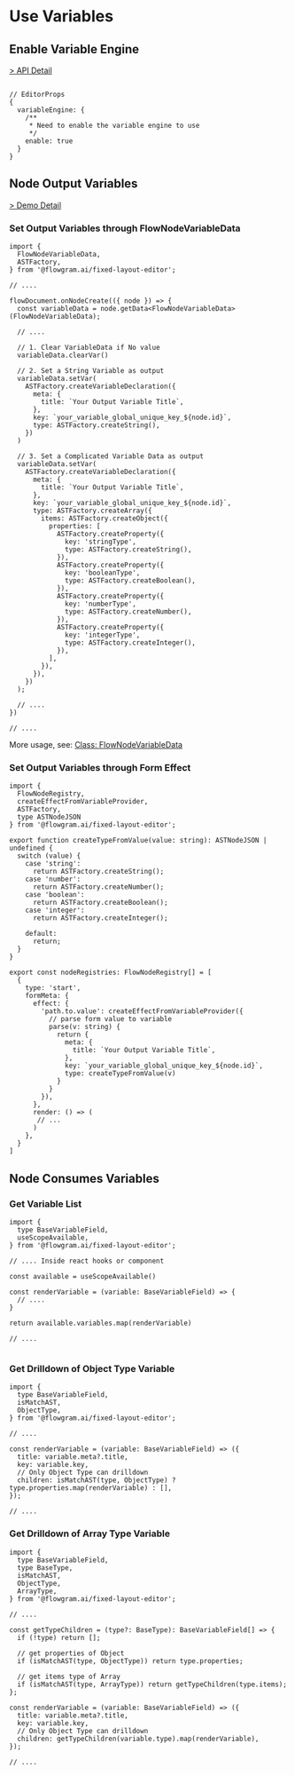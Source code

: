 # Use Variables

## Enable Variable Engine

[> API Detail](https://flowgram.ai/auto-docs/editor/interfaces/VariablePluginOptions.html)

```tsx pure title="use-editor-props.ts" {3}

// EditorProps
{
  variableEngine: {
    /**
     * Need to enable the variable engine to use
     */
    enable: true
  }
}
```

## Node Output Variables

[> Demo Detail](https://github.com/bytedance/flowgram.ai/blob/main/apps/demo-fixed-layout/src/plugins/sync-variable-plugin/sync-variable-plugin.ts#L25)

### Set Output Variables through FlowNodeVariableData

```tsx pure title="sync-variable-plugin.tsx"
import {
  FlowNodeVariableData,
  ASTFactory,
} from '@flowgram.ai/fixed-layout-editor';

// ....

flowDocument.onNodeCreate(({ node }) => {
  const variableData = node.getData<FlowNodeVariableData>(FlowNodeVariableData);

  // ....

  // 1. Clear VariableData if No value
  variableData.clearVar()

  // 2. Set a String Variable as output
  variableData.setVar(
    ASTFactory.createVariableDeclaration({
      meta: {
        title: `Your Output Variable Title`,
      },
      key: `your_variable_global_unique_key_${node.id}`,
      type: ASTFactory.createString(),
    })
  )

  // 3. Set a Complicated Variable Data as output
  variableData.setVar(
    ASTFactory.createVariableDeclaration({
      meta: {
        title: `Your Output Variable Title`,
      },
      key: `your_variable_global_unique_key_${node.id}`,
      type: ASTFactory.createArray({
        items: ASTFactory.createObject({
          properties: [
            ASTFactory.createProperty({
              key: 'stringType',
              type: ASTFactory.createString(),
            }),
            ASTFactory.createProperty({
              key: 'booleanType',
              type: ASTFactory.createBoolean(),
            }),
            ASTFactory.createProperty({
              key: 'numberType',
              type: ASTFactory.createNumber(),
            }),
            ASTFactory.createProperty({
              key: 'integerType',
              type: ASTFactory.createInteger(),
            }),
          ],
        }),
      }),
    })
  );

  // ....
})

// ....

```

More usage, see: [Class: FlowNodeVariableData](https://flowgram.ai/auto-docs/editor/classes/FlowNodeVariableData.html)

### Set Output Variables through Form Effect


```tsx pure title="node-registries.ts"
import {
  FlowNodeRegistry,
  createEffectFromVariableProvider,
  ASTFactory,
  type ASTNodeJSON
} from '@flowgram.ai/fixed-layout-editor';

export function createTypeFromValue(value: string): ASTNodeJSON | undefined {
  switch (value) {
    case 'string':
      return ASTFactory.createString();
    case 'number':
      return ASTFactory.createNumber();
    case 'boolean':
      return ASTFactory.createBoolean();
    case 'integer':
      return ASTFactory.createInteger();

    default:
      return;
  }
}

export const nodeRegistries: FlowNodeRegistry[] = [
  {
    type: 'start',
    formMeta: {
      effect: {
        'path.to.value': createEffectFromVariableProvider({
          // parse form value to variable
          parse(v: string) {
            return {
              meta: {
                title: `Your Output Variable Title`,
              },
              key: `your_variable_global_unique_key_${node.id}`,
              type: createTypeFromValue(v)
            }
          }
        }),
      },
      render: () => (
       // ...
      )
    },
  }
]

```


## Node Consumes Variables

### Get Variable List

```tsx pure title="use-variable-tree.tsx"
import {
  type BaseVariableField,
  useScopeAvailable,
} from '@flowgram.ai/fixed-layout-editor';

// .... Inside react hooks or component

const available = useScopeAvailable()

const renderVariable = (variable: BaseVariableField) => {
  // ....
}

return available.variables.map(renderVariable)

// ....


```

### Get Drilldown of Object Type Variable

```tsx pure title="use-variable-tree.tsx"
import {
  type BaseVariableField,
  isMatchAST,
  ObjectType,
} from '@flowgram.ai/fixed-layout-editor';

// ....

const renderVariable = (variable: BaseVariableField) => ({
  title: variable.meta?.title,
  key: variable.key,
  // Only Object Type can drilldown
  children: isMatchAST(type, ObjectType) ? type.properties.map(renderVariable) : [],
});

// ....

```

### Get Drilldown of Array Type Variable

```tsx pure title="use-variable-tree.tsx"
import {
  type BaseVariableField,
  type BaseType,
  isMatchAST,
  ObjectType,
  ArrayType,
} from '@flowgram.ai/fixed-layout-editor';

// ....

const getTypeChildren = (type?: BaseType): BaseVariableField[] => {
  if (!type) return [];

  // get properties of Object
  if (isMatchAST(type, ObjectType)) return type.properties;

  // get items type of Array
  if (isMatchAST(type, ArrayType)) return getTypeChildren(type.items);
};

const renderVariable = (variable: BaseVariableField) => ({
  title: variable.meta?.title,
  key: variable.key,
  // Only Object Type can drilldown
  children: getTypeChildren(variable.type).map(renderVariable),
});

// ....

```
